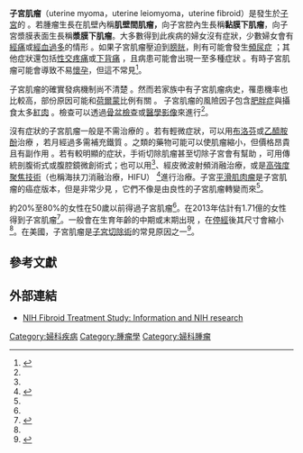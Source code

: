 {{medical}}
{{Infobox medical condition (new)
| name            = 子宮肌瘤<br/>Uterine myoma
| image           = Uterine fibroids.jpg
| caption         = 在{{tsl|en|laparoscopic surgery|腹腔內視鏡手術}}過程中觀察到的子宮肌瘤
| field           = [[婦科學|婦科學]]
| synonyms        = Uterine leiomyoma, uterine fibroid, myoma, fibromyoma, fibroleiomyoma
| symptoms        = [[經痛|經痛]]或[[月經出血量大|月經出血量大]]<ref name=Women2015/>
| complications   = [[不孕|不孕]]<ref name=Women2015/>
| onset           = 可生育期的中段以後<ref name=Women2015/>
| duration        = 
| types           = 
| causes          = 未知<ref name=Women2015/>
| risks           = 家庭病史、[[肥胖症|肥胖症]]、攝取[[紅肉|紅肉]]<ref name=Women2015/>
| diagnosis       = [[骨盆檢查|骨盆檢查]]、[[醫學影像|醫學影像]]<ref name=Women2015/>
| differential    = [[平滑肌肉瘤|平滑肌肉瘤]]、[[妊娠|妊娠]]、[[卵巢囊腫|卵巢囊腫]]、[[卵巢癌|卵巢癌]]<ref>{{cite book|last1=Ferri|first1=Fred F.|title=Ferri's differential diagnosis : a practical guide to the differential diagnosis of symptoms, signs, and clinical disorders|date=2010|publisher=Elsevier/Mosby|location=Philadelphia, PA|isbn=0323076998|page=Chapter U|edition=2nd ed.}}</ref>
| prevention      = 
| treatment       = 藥物、手術、{{tsl|en|uterine artery embolization|子宮動脈栓塞}}<ref name=Women2015/>
| medication      = [[布洛芬|布洛芬]], [[对乙酰氨基酚|对乙酰氨基酚]] (acetaminophen)、{{tsl|en|iron supplements|鐵元素補充}}、<br/>{{tsl|en|gonadotropin releasing hormone agonist|性腺激素釋放激動劑}}<ref name=Women2015/>
| prognosis       = [[更年期|更年期]]後可改善<ref name=Women2015/>
| frequency       = ~50% 的50歲前女性<ref name=Women2015/>
| deaths          = 
}}

<!-- 定義 -->
'''子宮肌瘤'''（uterine myoma，uterine leiomyoma，uterine fibroid）是發生於[[子宮|子宮]]的{{le|平滑肌瘤|Leiomyoma}}<!-- <ref name=Women2015/> -->。若腫瘤生長在肌壁內稱'''肌壁間肌瘤，'''向子宮腔內生長稱'''黏膜下肌瘤'''，向子宮漿膜表面生長稱'''漿膜下肌瘤'''。大多數得到此疾病的婦女沒有症狀，少數婦女會有[[經痛|經痛]]或[[經血過多|經血過多]]的情形<!-- <ref name=Women2015/> -->。如果子宮肌瘤壓迫到[[膀胱|膀胱]]，則有可能會發生[[頻尿症|頻尿症]]<!-- <ref name=Women2015/> -->；其他症狀還包括[[性交疼痛|性交疼痛]]或[[下背痛|下背痛]]<!-- <ref name=Women2015/> -->，且病患可能會出現一至多種症狀<!-- <ref name=Women2015/> -->。有時子宮肌瘤可能會導致不易[[懷孕|懷孕]]，但這不常見<ref name=Women2015>{{cite web|title=Uterine fibroids fact sheet|url=http://www.womenshealth.gov/publications/our-publications/fact-sheet/uterine-fibroids.html?from=AtoZ|website=Office on Women's Health|accessdate=26 June 2015|date=January 15, 2015|archive-date=2015-07-07|archive-url=https://web.archive.org/web/20150707115909/http://www.womenshealth.gov/publications/our-publications/fact-sheet/uterine-fibroids.html?from=AtoZ|dead-url=yes}}</ref>。

<!-- 病因及診斷 -->
子宮肌瘤的確實發病機制尚不清楚<!-- <ref name=Women2015/> -->。然而若家族中有子宮肌瘤病史，罹患機率也比較高，部份原因可能和[[荷爾蒙|荷爾蒙]]比例有關<!-- <ref name=Women2015/> -->。 子宮肌瘤的風險因子包含[[肥胖症|肥胖症]]與攝食太多[[紅肉|紅肉]]<!-- <ref name=Women2015/> -->。檢查可以透過[[骨盆檢查|骨盆檢查]]或[[醫學影像|醫學影像]]來進行<ref name=Women2015/>。

<!-- 預防、治療及預後 -->
沒有症狀的子宮肌瘤一般是不需治療的<!-- <ref name=Women2015/> -->。若有輕微症狀，可以用[[布洛芬|布洛芬]]或[[乙醯胺酚|乙醯胺酚]]治療<!-- <ref name=Women2015/> -->，若月經過多需補充鐵質<!-- <ref name=Women2015/> -->。{{le|性腺激素釋放素抑制劑|gonadotropin releasing hormone agonists}}之類的藥物可能可以使肌瘤縮小，但價格昂貴且有副作用<!-- <ref name=Women2015/> -->。若有較明顯的症狀，手術切除肌瘤甚至切除子宮會有幫助<!-- <ref name=Women2015/> -->，可用傳統剖腹術式或腹腔鏡微創術式；也可以用{{le|子宫动脉栓塞术|Uterine artery embolization}}<ref name=Women2015/>、經皮微波射頻消融治療，或是[[高強度聚焦技術|高強度聚焦技術]]（也稱海扶刀消融治療，HIFU）<!--這部份是原來中文維基中有的，先列出來--><ref>{{cite web | url=http://www.kmuh.org.tw/www/kmcj/data/10408/10.htm | title=子宮肌瘤免動刀新療法－海扶刀(HIFU) | publisher=鄭丞傑 | work=高醫院訊 | date=2015-08 | accessdate=2016-02-06 | archive-date=2020-10-30 | archive-url=https://web.archive.org/web/20201030142415/http://www.kmuh.org.tw/www/kmcj/data/10408/10.htm | dead-url=no }}</ref>進行治療。子宮[[平滑肌肉瘤|平滑肌肉瘤]]是子宮肌瘤的癌症版本，但是非常少見<!-- <ref name=Women2015/> -->，它們不像是由良性的子宮肌瘤轉變而來<ref name=Women2015/>。

<!-- 流行病學 -->
約20%至80%的女性在50歲以前得過子宮肌瘤<ref name=Women2015/>。在2013年估計有1.71億的女性得到子宮肌瘤<ref name=GBD2015>{{cite journal|last1=Global Burden of Disease Study 2013|first1=Collaborators|title=Global, regional, and national incidence, prevalence, and years lived with disability for 301 acute and chronic diseases and injuries in 188 countries, 1990-2013: a systematic analysis for the Global Burden of Disease Study 2013.|journal=Lancet (London, England)|date=5 June 2015|pmid=26063472}}</ref>。一般會在生育年齡的中期或末期出現<!-- <ref name=Women2015/> -->，在[[停經|停經]]後其尺寸會縮小<ref name=Women2015/>。在美國，子宮肌瘤是[[子宮切除術|子宮切除術]]的常見原因之一<ref name=Wall2004>{{cite journal | author = Wallach EE, Vlahos NF | title = Uterine myomas: an overview of development, clinical features, and management | url = https://archive.org/details/sim_obstetrics-and-gynecology_2004-08_104_2/page/393 | journal = Obstet Gynecol | volume = 104 | issue = 2 | pages = 393–406 | date = August 2004 | pmid = 15292018 | doi = 10.1097/01.AOG.0000136079.62513.39 }}</ref>。
== 參考文獻 ==
{{reflist|32em}}

==外部連結 ==
{{Medical resources
|  DiseasesDB      = 4806 
|  ICD10           = {{ICD10|D|25||d|10}} 
|  ICD9            = {{ICD9|218}} 
|  ICDO            = 
|  OMIM            = 150699 
|  MedlinePlus     = 000914 
|  eMedicineSubj   = radio 
|  eMedicineTopic  = 777 
|  MeshID          = D007889
}}
{{Commons category|Uterine fibroids}}
*[https://web.archive.org/web/20130318073355/http://fibroids.nichd.nih.gov/index.html NIH Fibroid Treatment Study: Information and NIH research]
{{DEFAULTSORT:Uterine Fibroids}}

{{女性生殖道肿瘤}}

{{Authority control}}

[[Category:婦科疾病|Category:婦科疾病]]
[[Category:腫瘤學|Category:腫瘤學]]
[[Category:婦科腫瘤|Category:婦科腫瘤]]